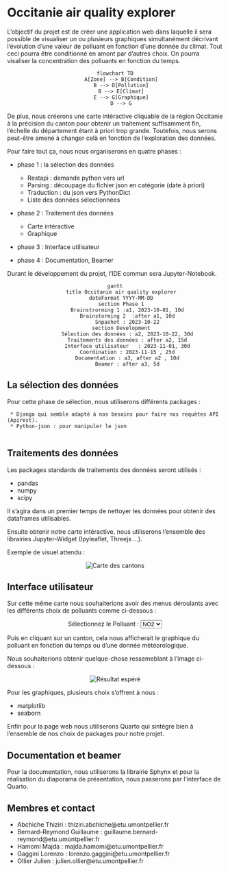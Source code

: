 # Occitanie air quality explorer
L'objectif du projet est de créer une application web dans laquelle il sera possible de visualiser un ou plusieurs graphiques simultanément décrivant l'évolution d'une valeur de polluant en fonction d'une donnée du climat. Tout ceci pourra être conditionné en amont par d'autres choix. On pourra visaliser la concentration des polluants en fonction du temps.

<center>
```mermaid
flowchart TD
    A[Zone] --> B[Condition]
    B --> D[Pollution]
    B --> E[Climat]
    E --> G[Graphique]
    D --> G
```
</center>

De plus, nous créerons une carte intéractive cliquable de la région Occitanie à la précision du canton pour obtenir un traitement suffisamment fin, l'échelle du département étant à priori trop grande. Toutefois, nous serons peut-être amené à changer celà en fonction de l'exploration des données. 

Pour faire tout ça, nous nous organiserons en quatre phases  : 

* phase 1 : la sélection des données
    - Restapi : demande python vers url
    - Parsing : découpage du fichier json en catégorie (date à priori)
    - Traduction : du json vers PythonDict
    - Liste des données sélectionnées
    
* phase 2 : Traitement des données
    - Carte intéractive
    - Graphique
    
* phase 3 : Interface utilisateur 

* phase 4 : Documentation, Beamer 

Durant le développement du projet, l'IDE commun sera Jupyter-Notebook.


<center>
```mermaid
gantt
    title Occitanie air quality explorer
    dateFormat YYYY-MM-DD
    section Phase 1
        Brainstrorming 1 :a1, 2023-10-01, 10d
        Brainstorming 2  :after a1, 10d
        Snpashot : 2023-10-22
    section Development
        Sélection des données : a2, 2023-10-22, 30d
        Traitements des données : after a2, 15d
        Interface utilisateur   : 2023-11-01, 30d
        Coordination : 2023-11-15 , 25d
        Documentation : a3, after a2 , 10d
        Beamer : after a3, 5d
```
</center>

## La sélection des données

Pour cette phase de sélection, nous utiliserons différents packages : 

     * Django qui semble adapté à nos besoins pour faire nos requêtes API (Apirest).
     * Python-json : pour manipuler le json
     

## Traitements des données

Les packages standards de traitements des données seront utilisés :

 - pandas 
 - numpy 
 - scipy 
 
Il s'agira dans un premier temps de nettoyer les données pour obtenir des dataframes utilisables.
 
Ensuite obtenir notre carte intéractive, nous utiliserons l'ensemble des librairies Jupyter-Widget (Ipyleaflet, Threejs ...).

Exemple de visuel attendu : 

<center>
![](./Images/canton_occitanie.svg "Carte des cantons")
</center>

## Interface utilisateur

Sur cette même carte nous souhaiterions avoir des menus déroulants avec les différents choix de polluants comme ci-dessous : 

<center>
<form>
<label for="pays">Sélectionnez le Polluant :</label>
<select id="pays" name="pays">
  <option value="france">NO2</option>
  <option value="espagne">CO2</option>
  <option value="belgique">SO2</option>
  <!-- Autres options -->
</select>
</form>
</center>

Puis en cliquant sur un canton, cela nous afficherait le graphique du polluant en fonction du temps ou d'une donnée météorologique.


Nous souhaiterions obtenir quelque-chose ressemeblant à l'image ci-dessous :

<center>
![](./Images/dash_result.png "Résultat espéré")
</center>

Pour les graphiques, plusieurs choix s'offrent à nous : 

* matplotlib 
* seaborn 

Enfin pour la page web nous utiliserons Quarto qui sintègre bien à l'ensemble de nos choix de packages pour notre projet.

## Documentation et beamer

Pour la documentation, nous utiliserons la librairie Sphynx et pour la réalisation du diaporama de présentation, nous passerons par l'interface de Quarto. 

## Membres et contact

- Abchiche Thiziri : thiziri.abchiche@etu.umontpellier.fr
- Bernard-Reymond Guillaume : guillaume.bernard-reymond@etu.umontpellier.fr
- Hamomi Majda : majda.hamomi@etu.umontpellier.fr
- Gaggini Lorenzo : lorenzo.gaggini@etu.umontpellier.fr
- Ollier Julien : julien.ollier@etu.umontpellier.fr
